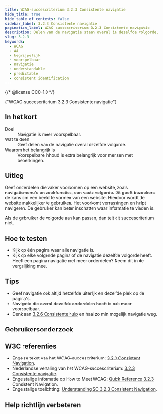 ```yaml
---
title: WCAG-succescriterium 3.2.3 Consistente navigatie
hide_title: true
hide_table_of_contents: false
sidebar_label: 3.2.3 Consistente navigatie
pagination_label: WCAG-succescriterium 3.2.3 Consistente navigatie
description: Delen van de navigatie staan overal in dezelfde volgorde.
slug: 3.2.3
keywords:
  - WCAG
  - AA
  - begrijpelijk
  - voorspelbaar
  - navigatie
  - understandable
  - predictable
  - consistent identification
---
```


{/* @license CC0-1.0 */}


<WcagHeadingGroup level={1} conformanceLevel="Niveau AA">
  {"WCAG-succescriterium 3.2.3 Consistente navigatie"}
</WcagHeadingGroup>

## In het kort

<dl>
  <div class="dl__item">
    <dt class="dl__term">Doel</dt>
    <dd class="dl__definition">Navigatie is meer voorspelbaar.</dd>
  </div>
  <div class="dl__item">
    <dt class="dl__term">Wat te doen</dt>
    <dd class="dl__definition">Geef delen van de navigatie overal dezelfde volgorde.</dd>
  </div>
  <div class="dl__item">
    <dt class="dl__term">Waarom het belangrijk is</dt>
    <dd class="dl__definition">Voorspelbare inhoud is extra belangrijk voor mensen met beperkingen.</dd>
  </div>
</dl>

## Uitleg

<Summary />

Geef onderdelen die vaker voorkomen op een website, zoals navigatiemenu's en zoekfuncties, een vaste volgorde. Dit geeft bezoekers de kans om een beeld te vormen van een website. Hierdoor wordt de website makkelijker te gebruiken. Het voorkomt verrassingen en helpt navigeren. De gebruiker kan beter inschatten waar informatie te vinden is.

Als de gebruiker de volgorde aan kan passen, dan telt dit succescriterium niet.

## Hoe te testen

- Kijk op één pagina waar alle navigatie is.
- Kijk op elke volgende pagina of de navigatie dezelfde volgorde heeft. Heeft een pagina navigatie met meer onderdelen? Neem dit in de vergelijking mee.

## Tips

- Geef navigatie ook altijd hetzelfde uiterlijk en dezelfde plek op de pagina's.
- Navigatie die overal dezelfde onderdelen heeft is ook meer voorspelbaar.
- Denk aan [3.2.6 Consistente hulp](/wcag/3.2.6) en haal zo min mogelijk navigatie weg.

## Gebruikersonderzoek

<CTAGebruikersonderzoek />

## W3C referenties

- Engelse tekst van het WCAG-succescriterium: [<span lang="en">3.2.3 Consistent Navigation</span>](https://www.w3.org/TR/WCAG22/#consistent-navigation).
- Nederlandse vertaling van het WCAG-succescriterium: [3.2.3 Consistente navigatie](https://www.w3.org/Translations/WCAG22-nl/#consistente-navigatie).
- Engelstalige informatie op <span lang="en">How to Meet WCAG</span>: [<span lang="en">Quick Reference 3.2.3 Consistent Navigation</span>](https://www.w3.org/WAI/WCAG22/quickref/#consistent-navigation).
- Engelstalige toelichting: [<span lang="en">Understanding SC 3.2.3 Consistent Navigation</span>](https://www.w3.org/WAI/WCAG22/Understanding/consistent-navigation.html).

<SpotlightSection>
  <Markdown omitH1 headinglevel={3}>
    <Disclaimer />
  </Markdown>
</SpotlightSection>

## Help richtlijn verbeteren

<Markdown omitH1 headinglevel={3}>
  <WCAGFooterInfo />
</Markdown>
